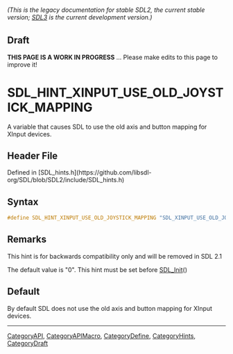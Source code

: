 ====== (This is the legacy documentation for stable SDL2, the current stable version; [https://wiki.libsdl.org/SDL3/ SDL3] is the current development version.) ======

== Draft ==

'''THIS PAGE IS A WORK IN PROGRESS''' ... Please make edits to this page to improve it!


<!-- #*^*^*^*^*See https://wiki.libsdl.org/SGEnumerations for details on editing this page*^*^*^*^* -->
= SDL_HINT_XINPUT_USE_OLD_JOYSTICK_MAPPING =

A variable that causes SDL to use the old axis and button mapping for XInput devices.

== Header File ==

Defined in [SDL_hints.h](https://github.com/libsdl-org/SDL/blob/SDL2/include/SDL_hints.h)

== Syntax ==

<syntaxhighlight lang='c'>
#define SDL_HINT_XINPUT_USE_OLD_JOYSTICK_MAPPING "SDL_XINPUT_USE_OLD_JOYSTICK_MAPPING"</syntaxhighlight>

== Remarks ==

This hint is for backwards compatibility only and will be removed in SDL
2.1

The default value is "0". This hint must be set before [[SDL_Init]]()

== Default ==

By default SDL does not use the old axis and button mapping for XInput devices.

----
[[CategoryAPI]], [[CategoryAPIMacro]], [[CategoryDefine]], [[CategoryHints]], [[CategoryDraft]]
<!-- #See the Style Guide for instructions on editing the footer. -->


